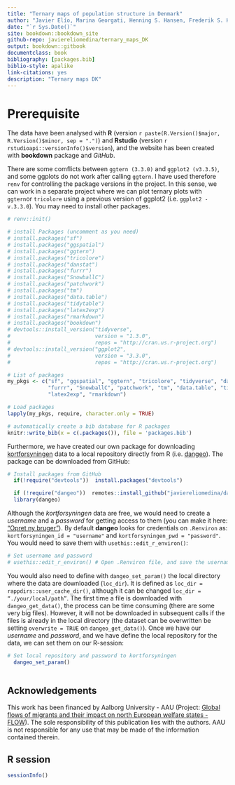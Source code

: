 ```yaml
---
title: "Ternary maps of population structure in Denmark"
author: "Javier Elío, Marina Georgati, Henning S. Hansen, Frederik S. Hass, Carsten Keßler"
date: "`r Sys.Date()`"
site: bookdown::bookdown_site
github-repo: javiereliomedina/ternary_maps_DK
output: bookdown::gitbook
documentclass: book
bibliography: [packages.bib]
biblio-style: apalike
link-citations: yes
description: "Ternary maps DK"
---
```


# Prerequisite {.unnumbered}

The data have been analysed with **R** (version `r paste(R.Version()$major, R.Version()$minor, sep = ".")`) and **Rstudio** (version `r rstudioapi::versionInfo()$version`), and the website has been created with **bookdown** package and *GitHub*. 

There are some comflicts between `ggtern (3.3.0)` and `ggplot2 (v3.3.5)`, and some ggplots do not work after calling `ggtern`. I have used therefore `renv` for controlling the package versions in the project. In this sense, we can work in a separate project where we can plot ternary plots with `ggtern`or `tricolore` using a previous version of ggplot2 (i.e. `ggplot2 - v.3.3.0`). You may need to install other packages.

```r

# renv::init()

# install Packages (uncomment as you need)
# install.packages("sf")
# install.packages("ggspatial")
# install.packages("ggtern")
# install.packages("tricolore")
# install.packages("danstat")
# install.packages("furrr")
# install.packages("SnowballC")
# install.packages("patchwork")
# install.packages("tm")
# install.packages("data.table")
# install.packages("tidytable")
# install.packages("latex2exp")
# install.packages("rmarkdown")
# install.packages("bookdown")
# devtools::install_version("tidyverse",
#                           version = "1.3.0",
#                           repos = "http://cran.us.r-project.org")
# devtools::install_version("ggplot2",
#                           version = "3.3.0",
#                           repos = "http://cran.us.r-project.org")

# List of packages
my_pkgs <- c("sf", "ggspatial", "ggtern", "tricolore", "tidyverse", "danstat",
             "furrr", "SnowballC", "patchwork", "tm", "data.table", "tidytable",
             "latex2exp", "rmarkdown")

# Load packages
lapply(my_pkgs, require, character.only = TRUE)

```

```r

# automatically create a bib database for R packages
knitr::write_bib(x = c(.packages()), file = 'packages.bib')

```

Furthermore, we have created our own package for downloading [kortforsyningen](https://kortforsyningen.dk/) data to a local repository directly from R (i.e. [dangeo](https://github.com/javiereliomedina/dangeo.git)). The package can be downloaded from GitHub: 

```r

# Install packages from GitHub
  if(!require("devtools"))  install.packages("devtools")

  if (!require("dangeo"))  remotes::install_github("javiereliomedina/dangeo")
  library(dangeo)

```

Although the *kortforsyningen* data are free, we would need to create a *username* and a *password* for getting access to them (you can make it here: ["Opret ny bruger"](https://kortforsyningen.dk/indhold/min-side-0)). By default **dangeo** looks for credentials on `.Renviron` as: `kortforsyningen_id = "username"` and `kortforsyningen_pwd = "password"`. You would need to save them with `usethis::edit_r_environ()`: 

```r

# Set username and password 
# usethis::edit_r_environ() # Open .Renviron file, and save the username (kortforsyningen_id = "your_username") and password (kortforsyningen_pwd = "your_password")

```

You would also need to define with `dangeo_set_param()` the local directory where the data are downloaded (`loc_dir`). It is defined as `loc_dir = rappdirs::user_cache_dir()`, although it can be changed `loc_dir = “./your/local/path”`. The first time a file is downloaded with `dangeo_get_data()`, the process can be time consuming (there are some very big files). However, it will not be downloaded in subsequent calls if the files is already in the local directory (the dataset can be overwritten be setting `overwrite = TRUE` on `dangeo_get_data()`). Once we have our *username* and *password*, and we have define the local repository for the data, we can set them on our R-session:

```r

# Set local repository and password to kortforsyningen
  dangeo_set_param()
  
```

## Acknowledgements {-}

This work has been financed by Aalborg University - AAU (Project: [Global flows of migrants and their impact on north European welfare states - FLOW](https://www.flow.aau.dk/)). The sole responsibility of this publication lies with the authors. AAU is not responsible for any use that may be made of the information contained therein.

## R session {-}

```r

sessionInfo()

```

